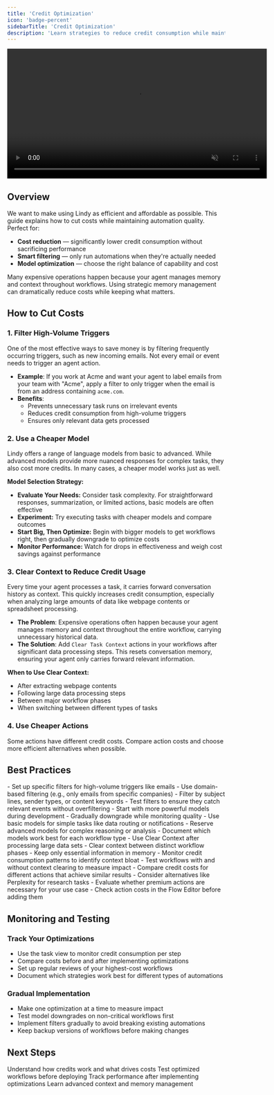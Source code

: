 ```yaml
---
title: 'Credit Optimization'
icon: 'badge-percent'
sidebarTitle: 'Credit Optimization'
description: 'Learn strategies to reduce credit consumption while maintaining automation effectiveness through smart filtering, model selection, and memory management'
---
```


<div style={{ display: 'flex', justifyContent: 'center', margin: '2rem 0' }}>
  <div className="video-card">
    <video
      src="/lindy-brand-assets/credit_optimization.mp4"
      width="600"
      autoPlay
      muted
      loop
      playsInline
      style={{ display: 'block', width: '100%', borderRadius: '16px' }}
    />
  </div>
</div>

## Overview

We want to make using Lindy as efficient and affordable as possible. This guide explains how to cut costs while maintaining automation quality. Perfect for:

- **Cost reduction** — significantly lower credit consumption without sacrificing performance
- **Smart filtering** — only run automations when they're actually needed
- **Model optimization** — choose the right balance of capability and cost

Many expensive operations happen because your agent manages memory and context throughout workflows. Using strategic memory management can dramatically reduce costs while keeping what matters.

## How to Cut Costs

### 1. Filter High-Volume Triggers

One of the most effective ways to save money is by filtering frequently occurring triggers, such as new incoming emails. Not every email or event needs to trigger an agent action.

- **Example**: If you work at Acme and want your agent to label emails from your team with "Acme", apply a filter to only trigger when the email is from an address containing `acme.com`.
- **Benefits**:
    - Prevents unnecessary task runs on irrelevant events
    - Reduces credit consumption from high-volume triggers
    - Ensures only relevant data gets processed

### 2. Use a Cheaper Model

Lindy offers a range of language models from basic to advanced. While advanced models provide more nuanced responses for complex tasks, they also cost more credits. In many cases, a cheaper model works just as well.

 **Model Selection Strategy:**
- **Evaluate Your Needs:** Consider task complexity. For straightforward responses, summarization, or limited actions, basic models are often effective
- **Experiment:** Try executing tasks with cheaper models and compare outcomes
- **Start Big, Then Optimize:** Begin with bigger models to get workflows right, then gradually downgrade to optimize costs
- **Monitor Performance:** Watch for drops in effectiveness and weigh cost savings against performance

### 3. Clear Context to Reduce Credit Usage

Every time your agent processes a task, it carries forward conversation history as context. This quickly increases credit consumption, especially when analyzing large amounts of data like webpage contents or spreadsheet processing.

- **The Problem**: Expensive operations often happen because your agent manages memory and context throughout the entire workflow, carrying unnecessary historical data.
- **The Solution**: Add `Clear Task Context` actions in your workflows after significant data processing steps. This resets conversation memory, ensuring your agent only carries forward relevant information.

**When to Use Clear Context:**
- After extracting webpage contents
- Following large data processing steps  
- Between major workflow phases
- When switching between different types of tasks

### 4. Use Cheaper Actions

Some actions have different credit costs. Compare action costs and choose more efficient alternatives when possible.

## Best Practices

<AccordionGroup>
  <Accordion title="Trigger Optimization">
    - Set up specific filters for high-volume triggers like emails
    - Use domain-based filtering (e.g., only emails from specific companies)
    - Filter by subject lines, sender types, or content keywords
    - Test filters to ensure they catch relevant events without overfiltering
  </Accordion>

  <Accordion title="Model Management">
    - Start with more powerful models during development
    - Gradually downgrade while monitoring quality
    - Use basic models for simple tasks like data routing or notifications
    - Reserve advanced models for complex reasoning or analysis
    - Document which models work best for each workflow type
  </Accordion>

  <Accordion title="Memory and Context Strategy">
    - Use Clear Context after processing large data sets
    - Clear context between distinct workflow phases
    - Keep only essential information in memory
    - Monitor credit consumption patterns to identify context bloat
    - Test workflows with and without context clearing to measure impact
  </Accordion>

  <Accordion title="Action Selection">
    - Compare credit costs for different actions that achieve similar results
    - Consider alternatives like Perplexity for research tasks
    - Evaluate whether premium actions are necessary for your use case
    - Check action costs in the Flow Editor before adding them
  </Accordion>
</AccordionGroup>

## Monitoring and Testing

### Track Your Optimizations
- Use the task view to monitor credit consumption per step
- Compare costs before and after implementing optimizations
- Set up regular reviews of your highest-cost workflows
- Document which strategies work best for different types of automations

### Gradual Implementation
- Make one optimization at a time to measure impact
- Test model downgrades on non-critical workflows first
- Implement filters gradually to avoid breaking existing automations
- Keep backup versions of workflows before making changes

## Next Steps

<CardGroup cols={2}>
  <Card title="Credits Guide" icon="coins" href="/account-billing/credits">
    Understand how credits work and what drives costs
  </Card>
  
  <Card title="Test Panel" icon="play" href="/testing/test-panel">
    Test optimized workflows before deploying
  </Card>
  
  <Card title="Monitor Your Agents" icon="magnifying-glass" href="/testing/monitoring-your-agents">
    Track performance after implementing optimizations
  </Card>
  
  <Card title="Context Management" icon="database" href="/skills/lindy-utilities/context">
    Learn advanced context and memory management
  </Card>
</CardGroup>
